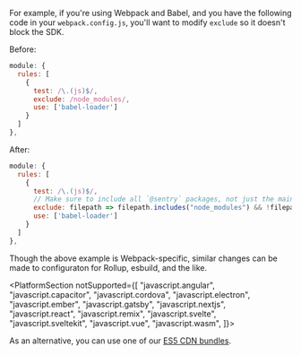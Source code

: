 For example, if you're using Webpack and Babel, and you have the following code in your `webpack.config.js`, you'll want to modify `exclude` so it doesn't block the SDK.

Before:

```javascript {filename:webpack.config.js}
module: {
  rules: [
    {
      test: /\.(js)$/,
      exclude: /node_modules/,
      use: ['babel-loader']
    }
  ]
},
```

After:

```javascript {filename:webpack.config.js}
module: {
  rules: [
    {
      test: /\.(js)$/,
      // Make sure to include all `@sentry` packages, not just the main SDK package
      exclude: filepath => filepath.includes("node_modules") && !filepath.includes("@sentry"),
      use: ['babel-loader']
    }
  ]
},
```

Though the above example is Webpack-specific, similar changes can be made to configuraton for Rollup, esbuild, and the like.

<PlatformSection notSupported={[
"javascript.angular",
"javascript.capacitor",
"javascript.cordova",
"javascript.electron",
"javascript.ember",
"javascript.gatsby",
"javascript.nextjs",
"javascript.react",
"javascript.remix",
"javascript.svelte",
"javascript.sveltekit",
"javascript.vue",
"javascript.wasm",
]}>

As an alternative, you can use one of our [ES5 CDN bundles](/platforms/javascript/install/loader/#available-bundles).

</PlatformSection>
